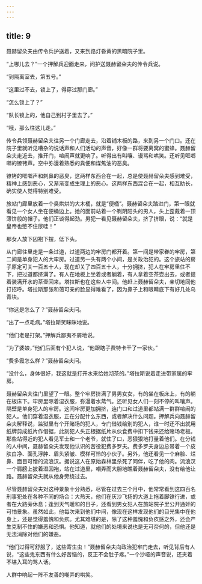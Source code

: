 ```yaml
---
---
---
```

title: 9
---




聂赫留朵夫由传令兵护送着，又来到路灯昏黄的黑暗院子里。

“上哪儿去？”一个押解兵迎面走来，问护送聂赫留朵夫的传令兵说。

“到隔离室去，第五号。”

“这里过不去，锁上了，得穿过那门廊。”

“怎么锁上了？”

“队长锁上的，他自己到村子里去了。”

“哦，那么往这儿走。”

传令兵领聂赫留朵夫往另一个门廊走去，沿着铺木板的路，来到另一个门口。还在院子里就听见嘈杂的说话声和人们活动的声音，好像一群将要离窝的蜜蜂。聂赫留朵夫走近去，推开门，喧闹声就更响了。听得出有叫嚷、谩骂和哄笑。还听见哐啷啷的镣铐声。空中弥漫着熟悉的粪便和煤焦油的恶臭。

镣铐的哐啷声和刺鼻的恶臭，这两样东西合在一起，总是使聂赫留朵夫感到难受，精神上感到恶心，又渐渐变成生理上的恶心。这两样东西混合在一起，相互助长，确实使人觉得特别难受。

旅站门廊里放着一个臭烘烘的大木桶，就是“便桶”。聂赫留朵夫踏进门，第一眼就看见一个女人坐在便桶边上。她的面前站着一个剃阴阳头的男人，头上歪戴着一顶薄饼般的帽子。他们正谈得起劲。男犯一看见聂赫留朵夫，挤了挤眼，说：“就是皇帝也憋不住尿哇！”

那女人放下囚袍下摆，低下头。

从门廊往里走是一条过道，过道两边的牢房门都开着。第一间是带家眷的牢房，第二间是单身犯人的大牢房。过道另一头有两个小间，是关政治犯的。这个旅站的房子原定可关一百五十人，现在却关了四百五十人，十分拥挤，犯人在牢房里住不下，把过道都挤满了。有人在地板上坐着或者躺着，有人拿着空茶壶出去，或者提着装满开水的茶壶回来。塔拉斯也在这些人中间。他赶上聂赫留朵夫，亲切地同他打招呼。塔拉斯那张和蔼可亲的脸显得难看了，因为鼻子上和眼睛底下有好几处乌青块。

“你这是怎么了？”聂赫留朵夫问。

“出了一点毛病。”塔拉斯笑眯眯地说。

“他们老是打架。”押解兵鄙夷不屑地说。

“为了婆娘，”他们后面有个犯人说，“他跟瞎子费特卡干了一家伙。”

“费多霞怎么样？”聂赫留朵夫问。

“没什么，身体很好，我这就是打开水来给她沏茶的。”塔拉斯说着走进带家属的牢房。

聂赫留朵夫往门里望了一眼。整个牢房挤满了男男女女，有的坐在板床上，有的躺在板床下。牢房里晾着湿衣服，弥漫着水蒸气。还听见女人们一刻不停的叫嚷声。隔壁是单身犯人的牢房。这间牢房更加拥挤，连门口和过道里都站满一群群喧闹的犯人。他们穿着湿衣服，正在分配什么东西，或者解决什么问题。押解兵向聂赫留朵夫解释说，监狱里有个开赌场的犯人，专门借钱给别的犯人，谁一时还不出就用纸牌剪成纸片作借据，此刻犯人头正根据纸片从伙食费中扣下钱来还给赌场老板。那些站得近的犯人看见军士和一个老爷，就住了口，恶狠狠地打量着他们。在分钱的人中间，聂赫留朵夫发现他认识的苦役犯费多罗夫。费多罗夫身边总带着一个皮肤白净、面孔浮肿、眉头紧皱、模样可怜的小伙子。另外，他还看见一个麻脸、烂鼻、面目可憎的流浪汉。据说这人在原始森林里杀死了同伴，吃了他的肉。流浪汉一个肩膀上披着湿囚袍，站在过道里，嘲弄而大胆地瞧着聂赫留朵夫，没有给他让路。聂赫留朵夫就从他身旁绕过去。

尽管聂赫留朵夫对这种景象十分熟悉，尽管在过去三个月中，他常常看到这四百名刑事犯处在各种不同的场合：大热天，他们在灰沙飞扬的大道上拖着脚镣行进，或者在大路旁休息；逢到天气暖和的日子，还看到男女犯人在旅站院子里公开通奸的可怕景象。虽然如此，他每次来到他们中间，像现在这样发现他们的目光集中在他身上，还是觉得羞愧和负疚。尤其难堪的是，除了这种羞愧和负疚感之外，还会产生克制不住的嫌恶和恐惧。他知道，就他们的处境来说也是无可奈何的，但他还是无法消除对他们的嫌恶。

“他们过得可舒服了，这些寄生虫！”聂赫留朵夫向政治犯牢门走去，听见背后有人说，“这些鬼东西有什么好苦恼的，反正不会肚子疼。”一个沙哑的声音说，还夹着不堪入耳的骂人话。

人群中响起一阵不友善的嘲弄的哄笑。